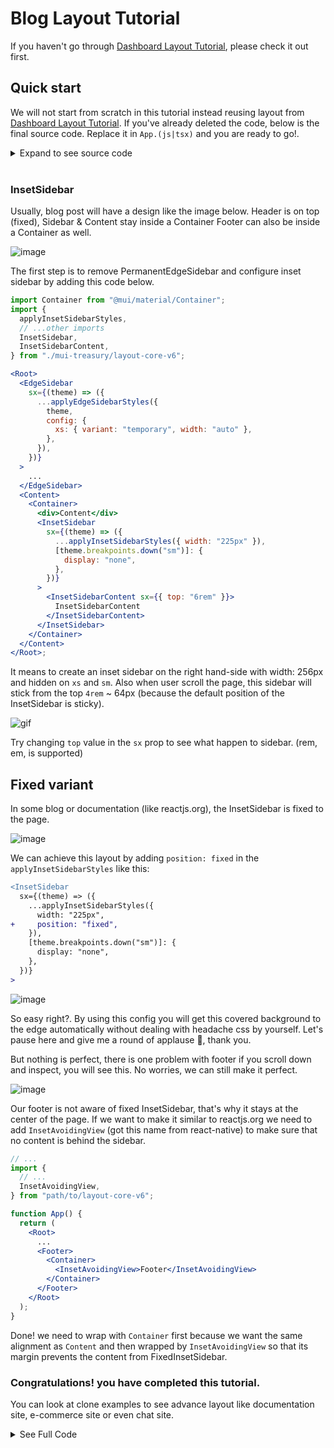 
<Meta title="Layout v6/Tutorials/Blog" />

# Blog Layout Tutorial

If you haven't go through [Dashboard Layout Tutorial](/docs/layout-v6-tutorials-dashboard--docs), please check it out first.

## Quick start

We will not start from scratch in this tutorial instead reusing layout from [Dashboard Layout Tutorial](/docs/layout-v6-tutorials-dashboard--docs).
If you've already deleted the code, below is the final source code. Replace it in `App.(js|tsx)` and you are ready to go!.

<details>
<summary>Expand to see source code</summary>

<br />

```jsx
import KeyboardArrowLeft from "@mui/icons-material/KeyboardArrowLeft";
import KeyboardArrowRight from "@mui/icons-material/KeyboardArrowRight";
import Menu from "@mui/icons-material/Menu";
import Box from "@mui/material/Box";
import ButtonBase from "@mui/material/ButtonBase";
import CssBaseline from "@mui/material/CssBaseline";
import IconButton from "@mui/material/IconButton";
import {
  applyEdgeSidebarStyles,
  applyHeaderStyles,
  Content,
  EdgeSidebar,
  EdgeSidebarContent,
  Footer,
  Header,
  Root,
  toggleEdgeSidebarCollapse,
  toggleTemporaryEdgeSidebar,
} from "path/to/layout-core-v6";

function App() {
  return (
    <Root>
      <CssBaseline />
      <Header
        sx={{
          ...applyHeaderStyles({
            height: { xs: "56px", md: "64px" },
            fullWidth: true,
          }),
          position: { md: "relative" },
        }}
      >
        <Box
          sx={{ flex: 1, display: "flex", alignItems: "center", px: 2, gap: 1 }}
        >
          <IconButton
            className="EdgeSidebar-trigger"
            onClick={() => toggleTemporaryEdgeSidebar()}
          >
            <Menu />
          </IconButton>
          Header
        </Box>
      </Header>
      <EdgeSidebar
        sx={(theme) => ({
          ...applyEdgeSidebarStyles({
            theme,
            config: {
              xs: { variant: "temporary", width: "auto" },
              md: {
                variant: "permanent",
                width: "256px",
                collapsedWidth: "64px",
              },
            },
          }),
        })}
      >
        <EdgeSidebarContent>EdgeSidebarContent</EdgeSidebarContent>
        <ButtonBase
          className="EdgeSidebar-collapser"
          // it's important to pass event to `toggleEdgeSidebarCollapse`
          onClick={(event) => toggleEdgeSidebarCollapse({ event })}
          sx={{
            minHeight: 40,
            width: "100%",
            bgcolor: "grey.100",
            borderTop: "1px solid",
            borderColor: "grey.200",
          }}
        >
          {/* The classnames are important to display between icons */}
          <KeyboardArrowLeft className="Icon-collapse" />
          <KeyboardArrowRight className="Icon-uncollapse" />
        </ButtonBase>
      </EdgeSidebar>
      <Content>Content</Content>
      <Footer>Footer</Footer>
    </Root>
  );
}

export default App;
```

</details>

<br />

### InsetSidebar

Usually, blog post will have a design like the image below. Header is on top (fixed), Sidebar & Content stay inside a Container
Footer can also be inside a Container as well.

![image](https://user-images.githubusercontent.com/18292247/72673981-fe5fe880-3aa3-11ea-8b5a-2de90b7a4c13.png)

The first step is to remove PermanentEdgeSidebar and configure inset sidebar by adding this code below.

```jsx
import Container from "@mui/material/Container";
import {
  applyInsetSidebarStyles,
  // ...other imports
  InsetSidebar,
  InsetSidebarContent,
} from "./mui-treasury/layout-core-v6";

<Root>
  <EdgeSidebar
    sx={(theme) => ({
      ...applyEdgeSidebarStyles({
        theme,
        config: {
          xs: { variant: "temporary", width: "auto" },
        },
      }),
    })}
  >
    ...
  </EdgeSidebar>
  <Content>
    <Container>
      <div>Content</div>
      <InsetSidebar
        sx={(theme) => ({
          ...applyInsetSidebarStyles({ width: "225px" }),
          [theme.breakpoints.down("sm")]: {
            display: "none",
          },
        })}
      >
        <InsetSidebarContent sx={{ top: "6rem" }}>
          InsetSidebarContent
        </InsetSidebarContent>
      </InsetSidebar>
    </Container>
  </Content>
</Root>;
```

It means to create an inset sidebar on the right hand-side with width: 256px and hidden on `xs` and `sm`.
Also when user scroll the page, this sidebar will stick from the top `4rem` ~ 64px
(because the default position of the InsetSidebar is sticky).

![gif](https://media.giphy.com/media/eNRqgQtkD2JpArtsfm/giphy.gif)

Try changing `top` value in the `sx` prop to see what happen to sidebar. (rem, em, is supported)

## Fixed variant

In some blog or documentation (like reactjs.org), the InsetSidebar is fixed to the page.

![image](https://user-images.githubusercontent.com/18292247/80732307-547a0880-8b36-11ea-93f0-716667bcd18e.png)

We can achieve this layout by adding `position: fixed` in the `applyInsetSidebarStyles` like this:

```diff
<InsetSidebar
  sx={(theme) => ({
    ...applyInsetSidebarStyles({
      width: "225px",
+     position: "fixed",
    }),
    [theme.breakpoints.down("sm")]: {
      display: "none",
    },
  })}
>
```

![image](https://user-images.githubusercontent.com/18292247/80732115-0cf37c80-8b36-11ea-98d0-33c3b798d6c1.png)

So easy right?. By using this config you will get this covered background to the edge automatically without dealing with headache
css by yourself. Let's pause here and give me a round of applause 👏, thank you.

But nothing is perfect, there is one problem with footer if you scroll down and inspect, you will see this. No worries, we can still make it perfect.

![image](https://user-images.githubusercontent.com/18292247/80733392-d9b1ed00-8b37-11ea-8d08-b928adf01305.png)

Our footer is not aware of fixed InsetSidebar, that's why it stays at the center of the page. If we want to make it similar to reactjs.org
we need to add `InsetAvoidingView` (got this name from react-native) to make sure that no content is behind the sidebar.

```jsx
// ...
import {
  // ...
  InsetAvoidingView,
} from "path/to/layout-core-v6";

function App() {
  return (
    <Root>
      ...
      <Footer>
        <Container>
          <InsetAvoidingView>Footer</InsetAvoidingView>
        </Container>
      </Footer>
    </Root>
  );
}
```

Done! we need to wrap with `Container` first because we want the same alignment as `Content` and then
wrapped by `InsetAvoidingView` so that its margin prevents the content from FixedInsetSidebar.

### Congratulations! you have completed this tutorial.

You can look at clone examples to see advance layout like documentation site, e-commerce site or even chat site.

<details>
<summary>See Full Code</summary>
<br />

```jsx
import KeyboardArrowLeft from "@mui/icons-material/KeyboardArrowLeft";
import KeyboardArrowRight from "@mui/icons-material/KeyboardArrowRight";
import Menu from "@mui/icons-material/Menu";
import Box from "@mui/material/Box";
import ButtonBase from "@mui/material/ButtonBase";
import Container from "@mui/material/Container";
import CssBaseline from "@mui/material/CssBaseline";
import IconButton from "@mui/material/IconButton";
import {
  applyEdgeSidebarStyles,
  applyHeaderStyles,
  applyInsetSidebarStyles,
  Content,
  EdgeSidebar,
  EdgeSidebarContent,
  Footer,
  Header,
  InsetAvoidingView,
  InsetSidebar,
  InsetSidebarContent,
  Root,
  toggleEdgeSidebarCollapse,
  toggleTemporaryEdgeSidebar,
} from "./mui-treasury/layout-core-v6";

function App() {
  return (
    <Root>
      <CssBaseline />
      <Header
        sx={{
          ...applyHeaderStyles({
            height: { xs: "56px", md: "64px" },
            fullWidth: true,
          }),
          position: { md: "relative" },
        }}
      >
        <Box
          sx={{ flex: 1, display: "flex", alignItems: "center", px: 2, gap: 1 }}
        >
          <IconButton
            className="EdgeSidebar-trigger"
            onClick={() => toggleTemporaryEdgeSidebar()}
          >
            <Menu />
          </IconButton>
          Header
        </Box>
      </Header>
      <EdgeSidebar
        sx={(theme) => ({
          ...applyEdgeSidebarStyles({
            theme,
            config: {
              xs: { variant: "temporary", width: "auto" },
            },
          }),
        })}
      >
        <EdgeSidebarContent>EdgeSidebarContent</EdgeSidebarContent>
        <ButtonBase
          className="EdgeSidebar-collapser"
          // it's important to pass event to `toggleEdgeSidebarCollapse`
          onClick={(event) => toggleEdgeSidebarCollapse({ event })}
          sx={{
            minHeight: 40,
            width: "100%",
            bgcolor: "grey.100",
            borderTop: "1px solid",
            borderColor: "grey.200",
          }}
        >
          <KeyboardArrowLeft className="Icon-collapse" />
          <KeyboardArrowRight className="Icon-uncollapse" />
        </ButtonBase>
      </EdgeSidebar>
      <Content>
        <Container>
          <div>Content</div>
          <InsetSidebar
            position="fixed"
            sx={(theme) => ({
              ...applyInsetSidebarStyles({ width: "225px" }),
              [theme.breakpoints.down("sm")]: {
                display: "none",
              },
            })}
          >
            <InsetSidebarContent>InsetSidebarContent</InsetSidebarContent>
          </InsetSidebar>
        </Container>
      </Content>
      <Footer>
        <Container>
          <InsetAvoidingView>Footer</InsetAvoidingView>
        </Container>
      </Footer>
    </Root>
  );
}

export default App;
```

</details>
